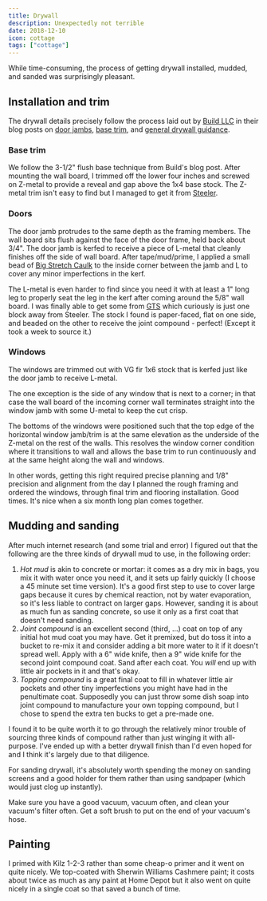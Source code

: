 ```yaml
---
title: Drywall
description: Unexpectedly not terrible
date: 2018-12-10
icon: cottage
tags: ["cottage"]
---
```


While time-consuming, the process of getting drywall installed, mudded, and sanded was surprisingly pleasant.

## Installation and trim

The drywall details precisely follow the process laid out by [Build LLC](https://www.buildllc.com) in their blog posts on
[door jambs](http://blog.buildllc.com/2011/03/the-modern-door-jamb/), [base trim](http://blog.buildllc.com/2010/10/3-modern-base-details/),
and [general drywall guidance](http://blog.buildllc.com/2011/11/top-10-things-you-should-know-about-drywall/).

### Base trim

We follow the 3-1/2" flush base technique from Build's blog post. After mounting the wall board, I trimmed off the lower four inches and screwed on Z-metal
to provide a reveal and gap above the 1x4 base stock. The Z-metal trim isn't easy to find but I managed to get it from [Steeler](http://www.steeler.com/).

### Doors

The door jamb protrudes to the same depth as the framing members. The wall board sits flush against the face of the door frame, held back about 3/4".
The door jamb is kerfed to receive a piece of L-metal that cleanly finishes off the side of wall board.
After tape/mud/prime, I applied a small bead of [Big Stretch Caulk](https://www.sashco.com/products/big-stretch/) to the inside corner between the jamb and L
to cover any minor imperfections in the kerf.

The L-metal is even harder to find since you need it with at least a 1" long leg to properly seat the leg in the kerf after coming around the 5/8" wall board.
I was finally able to get some from [GTS](https://gtsinteriorsupply.com/) which curiously is just one block away from Steeler.
The stock I found is paper-faced, flat on one side, and beaded on the other to receive the joint compound - perfect! (Except it took a week to source it.)

### Windows

The windows are trimmed out with VG fir 1x6 stock that is kerfed just like the door jamb to receive L-metal.

The one exception is the side of any window that is next to a corner; in that case the wall board of the incoming corner wall terminates straight
into the window jamb with some U-metal to keep the cut crisp.

The bottoms of the windows were positioned such that the top edge of the horizontal window jamb/trim is at the same elevation as the underside of the Z-metal
on the rest of the walls. This resolves the window corner condition where it transitions to wall and allows the base trim to run continuously and at the same height
along the wall and windows.

In other words, getting this right required precise planning and 1/8" precision and alignment from the day I planned the rough framing and ordered the windows, through final
trim and flooring installation. Good times. It's nice when a six month long plan comes together.

## Mudding and sanding

After much internet research (and some trial and error) I figured out that the following are the three kinds of drywall mud to use, in the following order:

1. _Hot mud_ is akin to concrete or mortar: it comes as a dry mix in bags, you mix it with water once you need it, and it sets up fairly quickly (I choose a 45 minute set time version).
   It's a good first step to use to cover large gaps because it cures by chemical reaction, not by water evaporation, so it's less liable to contract on larger gaps.
   However, sanding it is about as much fun as sanding concrete, so use it only as a first coat that doesn't need sanding.
1. _Joint compound_ is an excellent second (third, ...) coat on top of any initial hot mud coat you may have. Get it premixed, but do toss it into a bucket to re-mix it
   and consider adding a bit more water to it if it doesn't spread well. Apply with a 6" wide knife, then a 9" wide knife for the second joint compound coat.
   Sand after each coat. You _will_ end up with little air pockets in it and that's okay.
1. _Topping compound_ is a great final coat to fill in whatever little air pockets and other tiny imperfections you might have had in the penultimate coat.
   Supposedly you can just throw some dish soap into joint compound to manufacture your own topping compound, but I chose to spend the extra ten bucks to get a pre-made one.

I found it to be quite worth it to go through the relatively minor trouble of sourcing three kinds of compound rather than just winging it with all-purpose.
I've ended up with a better drywall finish than I'd even hoped for and I think it's largely due to that diligence.

For sanding drywall, it's absolutely worth spending the money on sanding screens and a good holder for them rather than using sandpaper (which would just clog up instantly).

Make sure you have a good vacuum, vacuum often, and clean your vacuum's filter often. Get a soft brush to put on the end of your vacuum's hose.

## Painting

I primed with Kilz 1-2-3 rather than some cheap-o primer and it went on quite nicely.
We top-coated with Sherwin Williams Cashmere paint; it costs about twice as much as any paint at Home Depot but it also went on quite nicely in a single coat so that saved a bunch of time.
